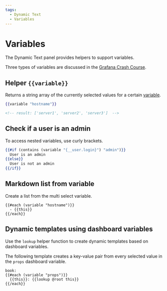 ```yaml
---
tags:
  - Dynamic Text
  - Variables
---
```



# Variables

The Dynamic Text panel provides helpers to support variables.

Three types of variables are discussed in the [Grafana Crash Course](/grafana/variables).

## Helper `{{variable}}`

Returns a string array of the currently selected values for a certain [variable](https://grafana.com/docs/grafana/latest/dashboards/variables/).

```handlebars
{{variable "hostname"}}

<!-- result: ['server1', 'server2', 'server3']  -->
```

## Check if a user is an admin

To access nested variables, use curly brackets.

```handlebars
{{#if (contains (variable "{__user.login}") "admin")}}
  User is an admin
{{else}}
  User is not an admin
{{/if}}
```

## Markdown list from variable

Create a list from the multi select variable.

```
{{#each (variable "hostname")}}
  - {{this}}
{{/each}}
```

## Dynamic templates using dashboard variables

Use the `lookup` helper function to create dynamic templates based on dashboard variables.

The following template creates a key-value pair from every selected value in the `props` dashboard variable.

```
book:
{{#each (variable "props")}}
  {{this}}: {{lookup @root this}}
{{/each}}
```
